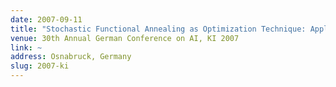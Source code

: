 ```yaml
---
date: 2007-09-11
title: "Stochastic Functional Annealing as Optimization Technique: Application to the Traveling Salesman Problem with Recurrent Networks"
venue: 30th Annual German Conference on AI, KI 2007
link: ~ 
address: Osnabruck, Germany
slug: 2007-ki
---
```


